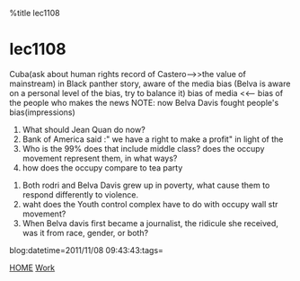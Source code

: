 %title lec1108


=lec1108=

Cuba(ask about human rights record of Castero-->>the value of mainstream)
in Black panther story, aware of the media bias
(Belva is aware on a personal level of the bias, try to balance it)
bias of media <<-- bias of the people who makes the news
NOTE: now Belva Davis fought people's bias(impressions)

# What should Jean Quan do now?
# Bank of America said :" we have a right to make a profit" in light of the 
# Who is the 99% does that include middle class? does the occupy movement represent them, in what ways?
# how does the occupy compare to tea party

# Both rodri and Belva Davis grew up in poverty, what cause them to respond differently to violence.
# waht does the Youth control complex have to do with occupy wall str movement?
# When Belva davis first became a journalist, the ridicule she received, was it from race, gender, or both?
blog:datetime=2011/11/08 09:43:43:tags=

[[index|HOME]]   [[Work]]
